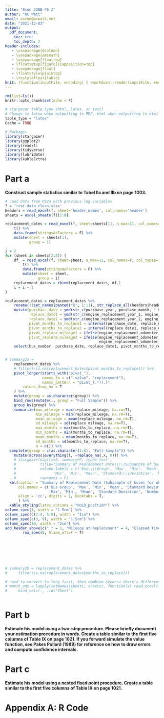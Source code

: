 ```yaml
---
title: "Econ 220B PS 2"
author: "AC Watt"
email: aaron@acwatt.net
date: "2021-12-03"
output:
  pdf_document:
    toc: true
    toc_depth: 2
header-includes:
   - \usepackage{dcolumn}
   - \usepackage{amsmath}
   - \usepackage{floatrow}
   - \floatsetup[figure]{capposition=top}
   - \usepackage{float}
   - \floatstyle{plaintop}
   - \restylefloat{table}
knit: (function(inputFile, encoding) { rmarkdown::render(inputFile, encoding = encoding, output_file = file.path(dirname(inputFile), 'Econ_220b_PS2.pdf')) })
---
```


```r
rm(list=ls())
knitr::opts_chunk$set(echo = F)
```
<!--
R version 3.6.3 (2020-02-29)
Purpose of script: run code necessary for ps2b for ARE 213

Notes: Need to open ps2b.Rmd from the ps2b folder (without Rstudio being started first)
if Rstudio is already started, the working directory will not be set
to the ps2b/ folder

\usepackage{dcolumn}: dcolumn is needed in latex compilation for multicolumn tables
-->

```r
# stargazer table type (html, latex, or text)
# Change to latex when outputting to PDF, html when outputting to html
table_type = "latex"
Cache = TRUE

```




```r
# Packages
library(stargazer)
library(ggplot2)
library(readxl)
library(tidyverse)
library(lubridate)
library(kableExtra)
```



\newpage
<!--=========================================================================-->
# Part a
<!--=========================================================================-->
**Construct sample statistics similar to Tabel IIa and IIb on page 1003.**
\vspace{1em}


```r
# Load data from PS2a with previous log variables
f = 'rust_data_clean.xlsx'
headers = read_excel(f, sheet='header_names', col_names='header')
sheets = excel_sheets(f)[1:8]

replacement_dates = read_excel(f, sheet=sheets[1], n_max=11, col_names=F, col_types="numeric") %>%
    t() %>%
    data.frame(stringsAsFactors = F) %>%
    mutate(sheet = sheets[1], 
           group = 1)

i = 2
for (sheet in sheets[2:8]) {
    df_ = read_excel(f, sheet=sheet, n_max=11, col_names=F, col_types="numeric") %>%
        t() %>%
        data.frame(stringsAsFactors = F) %>%
        mutate(sheet = sheet, 
               group = i)
    replacement_dates = rbind(replacement_dates, df_)
    i = i + 1
}

replacement_dates = replacement_dates %>%
    rename(!!set_names(paste0("X", 1:11), str_replace_all(headers$header, " ", "_"))) %>%
    mutate(purchase_date = ymd(str_c(purchase_year, purchase_month, "-01")),
           replace_date1 = ymd(str_c(engine_replacement_year_1, engine_replacement_month_1, "-01")),
           replace_date2 = ymd(str_c(engine_replacement_year_2, engine_replacement_month_2, "-01")),
           pivot_months_to_replace1 = interval(purchase_date, replace_date1) %/% months(1),
           pivot_months_to_replace2 = interval(replace_date1, replace_date2) %/% months(1),
           pivot_replace_mileage1 = ifelse(engine_replacement_odometer_reading_1 == 0, NA, engine_replacement_odometer_reading_1),
           pivot_replace_mileage2 = ifelse(engine_replacement_odometer_reading_2 == 0, NA, 
                                           engine_replacement_odometer_reading_2 - engine_replacement_odometer_reading_1)) %>%
    select(bus_number, purchase_date, replace_date1, pivot_months_to_replace1, replace_date2, pivot_months_to_replace2, everything())


# summary2a = 
    replacement_dates %>%
    # filter(!is.na(replacement_dates$pivot_months_to_replace1)) %>%
    pivot_longer(starts_with("pivot_"),
                 names_to = c(".value", "replacement"),
                 names_pattern = "pivot_(.*)(.)",
        values_drop_na = T
    ) %>%
    mutate(group = as.character(group)) %>%
    bind_rows(mutate(., group = "Full Sample")) %>%
    group_by(group) %>%
    summarize(max_mileage = max(replace_mileage, na.rm=T),
              min_mileage = min(replace_mileage, na.rm=T),
              mean_mileage = mean(replace_mileage, na.rm=T),
              sd_mileage = sd(replace_mileage, na.rm=T),
              max_months = max(months_to_replace, na.rm=T),
              min_months = min(months_to_replace, na.rm=T),
              mean_months = mean(months_to_replace, na.rm=T),
              sd_months = sd(months_to_replace, na.rm=T),
              n = n()) %>% 
  complete(group = c(as.character(1:8), "Full Sample")) %>%
    mutate(across(everything(), ~replace_na(.x, 0))) %>%
    # stargazer(digits=2, summary=F, type='text',
    #           title="Summary of Replacement Data\\\\(Subsample of buses for which at least I replacement occurred)",
    #           column.labels = c('Bus\\\\Group', 'Max', 'Min', 'Mean', 'Standard\\\\Deviation',
    #                 'Max', 'Min', 'Mean', 'Standard\\\\Deviation', 'Number of\\\\Observations'),
    #           rownames = F)
  kbl(caption = "Summary of Replacement Data (Subsample of buses for which at least 1 replacement occurred)",
      col.names = c('Bus Group', 'Max', 'Min', 'Mean', 'Standard Deviation',
                    'Max', 'Min', 'Mean', 'Standard Deviation', 'Number of Observations'),
      align = 'cc', digits = 1, booktabs = T,
      ) %>%
  kable_styling(latex_options = "HOLD_position") %>%
column_spec(1, width = "1.5cm") %>%
column_spec(c(2:4, 6:8), width = "1cm") %>%
column_spec(c(5, 9), width = "1.5cm") %>%
column_spec(10, width = "2cm") %>%
add_header_above(c(" " = 1, "Mileage at Replacement" = 4, "Elapsed Time (Months)" = 4, " " = 1)) %>%
        row_spec(8, hline_after = T)
    
    


    
    

# summary2b = replacement_dates %>%
#     filter(is.na(replacement_dates$months_to_replace1))

# need to convert to long first, then combine because there's different number of months for each set
# month_odo = lapply(setNames(sheets, sheets), function(x) read_excel(f, sheet=x, skip=11)) %>%
#     bind_cols(., .id="Sheet")
 
```




\newpage
<!--=========================================================================-->
# Part b
<!--=========================================================================-->
**Estimate his model using a two-step procedure. Please briefly document your
estimation procedure in words. Create a table similar to the first five columns
of Table IX on page 1021. If you forward simulate the value function, see
Pakes Pollard (1989) for reference on how to draw errors and compute confidence
intervals.**

















\newpage
<!--=========================================================================-->
# Part c
<!--=========================================================================-->
**Estimate his model using a nested fixed point procedure. Create a table
similar to the first five columns of Table IX on page 1021.**














\newpage
# Appendix A: R Code

```r
```





















